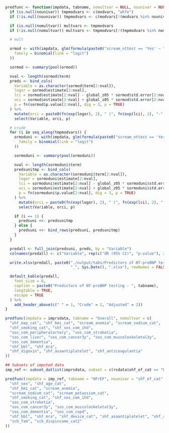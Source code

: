 ```r

predfunc <- function(impdata, tabname, nomultvar = NULL, nounivar = NULL) {
  if (is.null(nounivar)) tmpmodvars <- c(modvars, "whfe")
  if (!is.null(nounivar)) tmpmodvars <- c(modvars[!(modvars %in% nounivar)], "whfe")

  if (is.null(nomultvar)) multvars <- tmpmodvars
  if (!is.null(nomultvar)) multvars <- tmpmodvars[!(tmpmodvars %in% nomultvar)]

  # mult

  ormod <- with(impdata, glm(formula(paste0("scream_nttest == 'Yes' ~ ", paste(multvars, collapse = " + "))),
    family = binomial(link = "logit")
  ))

  sormod <- summary(pool(ormod))

  nval <- length(sormod$term)
  preds <- bind_cols(
    Variable = as.character(sormod$term[2:nval]),
    logor = sormod$estimate[2:nval],
    lci = sormod$estimate[2:nval] - global_z05 * sormod$std.error[2:nval],
    uci = sormod$estimate[2:nval] + global_z05 * sormod$std.error[2:nval],
    p = fn(sormod$p.value[2:nval], dig = 3, p = TRUE)
  ) %>%
    mutate(orci = paste0(fn(exp(logor), 2), " (", fn(exp(lci), 2), "-", fn(exp(uci), 2), ")")) %>%
    select(Variable, orci, p)

  # crude
  for (i in seq_along(tmpmodvars)) {
    ormoduni <- with(impdata, glm(formula(paste0("scream_nttest == 'Yes' ~ ", tmpmodvars[i])),
      family = binomial(link = "logit")
    ))

    sormoduni <- summary(pool(ormoduni))

    nval <- length(sormoduni$term)
    predsunitmp <- bind_cols(
      Variable = as.character(sormoduni$term[2:nval]),
      logor = sormoduni$estimate[2:nval],
      lci = sormoduni$estimate[2:nval] - global_z05 * sormoduni$std.error[2:nval],
      uci = sormoduni$estimate[2:nval] + global_z05 * sormoduni$std.error[2:nval],
      p = fn(sormoduni$p.value[2:nval], dig = 3, p = TRUE)
    ) %>%
      mutate(orci = paste0(fn(exp(logor), 2), " (", fn(exp(lci), 2), "-", fn(exp(uci), 2), ")")) %>%
      select(Variable, orci, p)

    if (i == 1) {
      predsuni <<- predsunitmp
    } else {
      predsuni <<- bind_rows(predsuni, predsunitmp)
    }
  }

  predall <- full_join(predsuni, preds, by = "Variable")
  colnames(predall) <- c("Variable", rep(c("OR (95% CI)", "p-value"), 2))

  write.xlsx(predall, paste0("./output/tabs/Predictors of NT-proBNP testing - ", tabname, 
                             "_", Sys.Date(), ".xlsx"), rowNames = FALSE, overwrite = TRUE)

  default_kable(predall,
    font_size = 6,
    caption = paste0("Predictors of NT-proBNP testing - ", tabname),
    longtable = TRUE,
    escape = TRUE
  ) %>%
    add_header_above(c(" " = 1, "Crude" = 2, "Adjusted" = 2))
}
```

```r
predfunc(impdata = imprsdata, tabname = "Overall", nomultvar = c(
  "shf_map_cat", "shf_bmi_cat", "scream_anemia", "scream_sodium_cat", 
  "shf_smoking_cat", "shf_sos_com_ihd",
  "sos_com_peripheralartery", "sos_com_stroketia",
  "sos_com_liver", "sos_com_cancer3y", "sos_com_muscoloskeletal3y",
  "sos_com_dementia",
  "shf_bbl", "shf_mra",
  "shf_digoxin", "shf_asaantiplatelet", "shf_anticoagulantia"
))
```

\clearpage

```r
## Subsets of imputed data
imp_ref <- subset_datlist(imprsdata, subset = c(rsdata$shf_ef_cat == "HFrEF"))

predfunc(impdata = imp_ref, tabname = "HFrEF", nounivar = "shf_ef_cat", nomultvar = c(
  "shf_sex", "shf_age_cat",
  "shf_bmi_cat", "scream_anemia",
  "scream_sodium_cat", "scream_potassium_cat",
  "shf_smoking_cat", "shf_sos_com_ihd",
  "sos_com_stroketia",
  "sos_com_cancer3y", "sos_com_muscoloskeletal3y",
  "sos_com_dementia", "sos_com_copd",
  "shf_bbl", "shf_mra", "shf_device_cat", "shf_asaantiplatelet", "shf_anticoagulantia",
  "scb_fam", "scb_dispincome_cat2"
))
```
